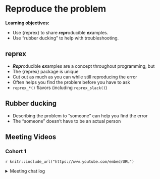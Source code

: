 # Reproduce the problem

**Learning objectives:**

-   Use {reprex} to share ***repr***oducible ***ex***amples.
-   Use "rubber ducking" to help with troubleshooting.   

## reprex {-}

-   ***Repr***oducible ***ex***amples are a concept throughout programming, but
-   The {reprex} package is unique
-   Cut out as much as you can while still reproducing the error
-   Often helps you find the problem before you have to ask
-   `reprex_*()` flavors (including `reprex_slack()`)

## Rubber ducking {-}

-   Describing the problem to "someone" can help you find the error
-   The "someone" doesn't have to be an actual person

## Meeting Videos {-}

### Cohort 1 {-}

`r knitr::include_url("https://www.youtube.com/embed/URL")`

<details>
<summary> Meeting chat log </summary>

```
LOG
```
</details>

